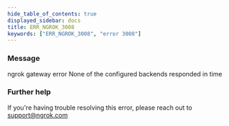 ```yaml
---
hide_table_of_contents: true
displayed_sidebar: docs
title: ERR_NGROK_3008
keywords: ["ERR_NGROK_3008", "error 3008"]
---
```


### Message

ngrok gateway error
None of the configured backends responded in time

### Further help

If you're having trouble resolving this error, please reach out to [support@ngrok.com](mailto:support@ngrok.com?subject=Help%20with%20ERR_NGROK_3008)
